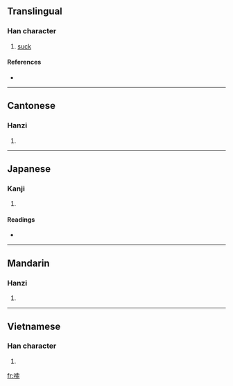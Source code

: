 ==Translingual==

===Han character===
{{Han char|rn=30|rad=口|as=10|sn=13|four=6409<sub>3</sub>|canj=口十月火 (RJBF)}}

# [[suck]]

====References====
* {{Han ref|kx=0204.111|dkj=04135|hdz=10666.010|uh=55E6|ud=21990|bh=B6DB|bd=46811}}

----

==Cantonese==

===Hanzi===
{{yue-hanzi|jyut=|y=so1}}

# {{defn|Cantonese}}

----

==Japanese==

===Kanji===
{{ja-kanji|grade=|rs=口10}}

# {{defn|Japanese}}

====Readings====
* {{ja-readings|on=[[さ]] (sa)|kun=}}

----

==Mandarin==

===Hanzi===
{{cmn-hanzi|pin=[[suō]] ([[suo1]])|wg=so<sup>1</sup>}}

# {{defn|Mandarin}}

----

==Vietnamese==

===Han character===
{{vi-hantu|[[sách]]}}

# {{defn|Vietnamese}}

[[fr:嗦]]